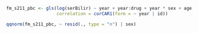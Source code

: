 ```r
fm_s211_pbc <- gls(log(serBilir) ~ year + year:drug + year * sex + age, data = pbc2,
                   correlation = corCAR1(form = ~ year | id))

qqnorm(fm_s211_pbc, ~ resid(., type = "n") | sex)
```

